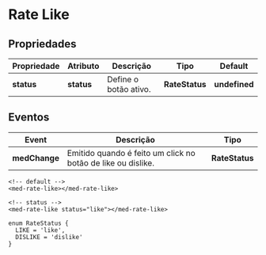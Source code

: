 
<Meta title="Components/Core/Rate Like/Usage" />

# Rate Like

## Propriedades

| Propriedade  | Atributo   | Descrição             | Tipo           | Default       |
| ------------ | ---------- | --------------------- | -------------- | ------------- |
| **status**   | **status** | Define o botão ativo. | **RateStatus** | **undefined** |

## Eventos

| Event         | Descrição                                                    | Tipo            |
| ------------- | ------------------------------------------------------------ | --------------- |
| **medChange** | Emitido quando é feito um click no botão de like ou dislike. | **RateStatus**  |

```
<!-- default -->
<med-rate-like></med-rate-like>

<!-- status -->
<med-rate-like status="like"></med-rate-like>
```

```
enum RateStatus {
  LIKE = 'like',
  DISLIKE = 'dislike'
}
```
